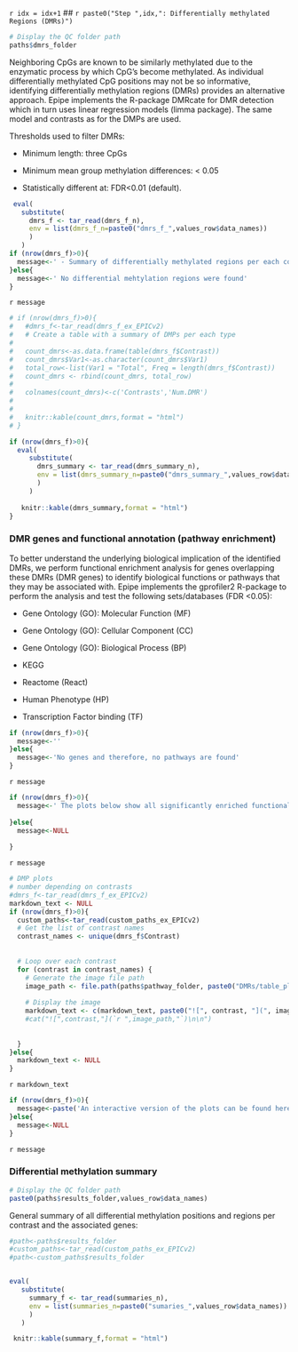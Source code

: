 <!-- # Increment the index -->
`r idx = idx+1` 
<!-- # Generate a dynamic step title -->
## `r paste0("Step ",idx,": Differentially methylated Regions (DMRs)")`


```r
# Display the QC folder path
paths$dmrs_folder
```


Neighboring CpGs are known to be similarly methylated due to the enzymatic process by which CpG’s become methylated. As individual differentially methylated CpG positions may not be so informative, identifying differentially methylation regions (DMRs) provides an alternative approach. Epipe implements the R-package DMRcate for DMR detection which in turn uses linear regression models (limma package). The same model and contrasts as for the DMPs are used. 


Thresholds used to filter DMRs: 

- Minimum length: three CpGs  

- Minimum mean group methylation differences: < 0.05 

- Statistically different at: FDR<0.01 (default). 


```r

 eval(
   substitute(
     dmrs_f <- tar_read(dmrs_f_n),
     env = list(dmrs_f_n=paste0("dmrs_f_",values_row$data_names))
     )
   )
if (nrow(dmrs_f)>0){
  message<-' - Summary of differentially methylated regions per each contrast:' 
}else{
  message<-' No differential mehtylation regions were found'
}
```


`r message`


```r

# if (nrow(dmrs_f)>0){
#   #dmrs_f<-tar_read(dmrs_f_ex_EPICv2)
#   # Create a table with a summary of DMPs per each type
# 
#   count_dmrs<-as.data.frame(table(dmrs_f$Contrast))
#   count_dmrs$Var1<-as.character(count_dmrs$Var1)
#   total_row<-list(Var1 = "Total", Freq = length(dmrs_f$Contrast))
#   count_dmrs <- rbind(count_dmrs, total_row)
# 
#   colnames(count_dmrs)<-c('Contrasts','Num.DMR')
# 
# 
#   knitr::kable(count_dmrs,format = "html")
# }

if (nrow(dmrs_f)>0){
  eval(
     substitute(
       dmrs_summary <- tar_read(dmrs_summary_n),
       env = list(dmrs_summary_n=paste0("dmrs_summary_",values_row$data_names))
       )
     )
  
   knitr::kable(dmrs_summary,format = "html")
}

```



### DMR genes and functional annotation (pathway enrichment) 

To better understand the underlying biological implication of the identified DMRs, we perform functional enrichment analysis for genes overlapping these DMRs (DMR genes) to identify biological functions or pathways that they may be associated with.  Epipe implements the gprofiler2 R-package  to perform the analysis and test the following sets/databases (FDR <0.05): 

- Gene Ontology (GO): Molecular Function (MF) 

- Gene Ontology (GO): Cellular Component (CC) 

- Gene Ontology (GO): Biological Process (BP) 

- KEGG 

- Reactome (React) 

- Human Phenotype (HP) 

- Transcription Factor binding (TF) 


```r
if (nrow(dmrs_f)>0){
  message<-''
}else{
  message<-'No genes and therefore, no pathways are found'
}
```

`r message`



```r
if (nrow(dmrs_f)>0){
  message<-' The plots below show all significantly enriched functional terms for each contrast; each table shows the top three significant results for each category (source) '
 
}else{
  message<-NULL
 
}
```

`r message`



```r
# DMP plots
# number depending on contrasts
#dmrs_f<-tar_read(dmrs_f_ex_EPICv2)
markdown_text <- NULL
if (nrow(dmrs_f)>0){
  custom_paths<-tar_read(custom_paths_ex_EPICv2)
  # Get the list of contrast names
  contrast_names <- unique(dmrs_f$Contrast)
  
  
  # Loop over each contrast
  for (contrast in contrast_names) {
    # Generate the image file path
    image_path <- file.path(paths$pathway_folder, paste0("DMRs/table_plot_", contrast, ".png"))
    
    # Display the image
    markdown_text <- c(markdown_text, paste0("![", contrast, "](", image_path, ")"))
    #cat("![",contrast,"](`r ",image_path,"`)\n\n")
    
    
  }
}else{
  markdown_text <- NULL
}


```


`r markdown_text`




```r
if (nrow(dmrs_f)>0){
  message<-paste('An interactive version of the plots can be found here: ',paths$dmrs_folder)
}else{
  message<-NULL
}
```


`r message`




### Differential methylation summary

```r
# Display the QC folder path
paste0(paths$results_folder,values_row$data_names)
```

General summary of all differential methylation positions and regions per contrast and the associated genes:


```r
#path<-paths$results_folder
#custom_paths<-tar_read(custom_paths_ex_EPICv2)
#path<-custom_paths$results_folder


eval(
   substitute(
     summary_f <- tar_read(summaries_n),
     env = list(summaries_n=paste0("sumaries_",values_row$data_names))
     )
   )

 knitr::kable(summary_f,format = "html")





```




